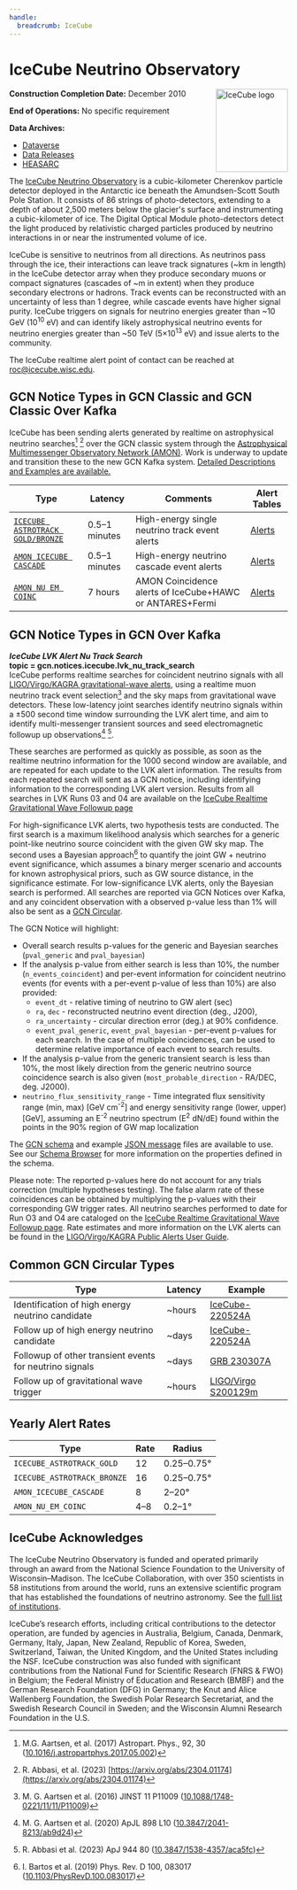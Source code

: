 ```yaml
---
handle:
  breadcrumb: IceCube
---
```



# IceCube Neutrino Observatory

<img
  src={logo}
  alt="IceCube logo"
  align="right"
  width="130"
  height="150"
  className="height-auto"
/>

**Construction Completion Date:** December 2010

**End of Operations:** No specific requirement

**Data Archives:**

- [Dataverse](https://dataverse.harvard.edu/dataverse/icecube)
- [Data Releases](https://icecube.wisc.edu/science/data-releases/)
- [HEASARC](https://heasarc.gsfc.nasa.gov/W3Browse/icecube/icecubepsc.html)

The [IceCube Neutrino Observatory](https://icecube.wisc.edu/) is a cubic-kilometer Cherenkov particle detector
deployed in the Antarctic ice beneath the Amundsen-Scott South Pole Station. It consists of 86 strings of
photo-detectors, extending to a depth of about 2,500 meters below the glacier's surface and
instrumenting a cubic-kilometer of ice. The Digital Optical Module photo-detectors detect the light
produced by relativistic charged particles produced by neutrino interactions in or near the instrumented
volume of ice.

IceCube is sensitive to neutrinos from all directions. As neutrinos pass through the ice, their interactions can
leave track signatures (~km in length) in the IceCube detector array when they produce secondary muons or compact
signatures (cascades of ~m in extent) when they produce secondary electrons or hadrons.
Track events can be reconstructed with an uncertainty of less than 1 degree, while cascade events
have higher signal purity. IceCube triggers on signals for neutrino energies greater than ~10 GeV
(10<sup>10</sup> eV) and can identify likely astrophysical neutrino events for neutrino
energies greater than ~50 TeV (5×10<sup>13</sup> eV) and issue alerts to the community.

The IceCube realtime alert point of contact can be reached at roc@icecube.wisc.edu.

## GCN Notice Types in GCN Classic and GCN Classic Over Kafka

IceCube has been sending alerts generated by realtime on astrophysical neutrino searches[^1] [^2]
over the GCN classic system through the
[Astrophysical Multimessenger Observatory Network (AMON)](https://www.amon.psu.edu). Work is underway
to update and transition these to the new GCN Kafka system.
[Detailed Descriptions and Examples are available.](https://gcn.gsfc.nasa.gov/amon.html)

<div className="overflow-table">

| Type                                                                                                              | Latency       | Comments                                                 | Alert Tables                                                             |
| ----------------------------------------------------------------------------------------------------------------- | ------------- | -------------------------------------------------------- | ------------------------------------------------------------------------ |
| [`ICECUBE ASTROTRACK GOLD/BRONZE`](http://gcn.gsfc.nasa.gov/doc/IceCube_High_Energy_Neutrino_Track_Alerts_v2.pdf) | 0.5–1 minutes | High-energy single neutrino track event alerts           | [Alerts](https://gcn.gsfc.nasa.gov/amon_icecube_gold_bronze_events.html) |
| [`AMON ICECUBE CASCADE`](http://gcn.gsfc.nasa.gov/doc/High_Energy_Neutrino_Cascade_Alerts.pdf)                    | 0.5–1 minutes | High-energy neutrino cascade event alerts                | [Alerts](https://gcn.gsfc.nasa.gov/amon_icecube_cascade_events.html)     |
| [`AMON NU EM COINC`](https://gcn.gsfc.nasa.gov/doc/gamma_nu.pdf)                                                  | 7 hours       | AMON Coincidence alerts of IceCube+HAWC or ANTARES+Fermi | [Alerts](https://gcn.gsfc.nasa.gov/amon_nu_em_coinc_events.html)         |

</div>

## GCN Notice Types in GCN Over Kafka

**_IceCube LVK Alert Nu Track Search_**\
**topic = gcn.notices.icecube.lvk_nu_track_search**\
IceCube performs realtime searches for coincident neutrino signals with all
[LIGO/Virgo/KAGRA gravitational-wave alerts](https://emfollow.docs.ligo.org/userguide/), using
a realtime muon neutrino track event selection[^3] and the sky maps from gravitational
wave detectors. These low-latency joint searches identify neutrino signals within a ±500 second time
window surrounding the LVK alert time, and aim to identify multi-messenger transient
sources and seed electromagnetic followup up observations[^4] [^5].

These searches are performed as quickly as possible, as soon as the realtime neutrino information for the 1000 second window
are available, and are repeated for each update
to the LVK alert information. The results from each repeated search will sent as a GCN notice,
including identifying information to the corresponding LVK alert version. Results from all searches
in LVK Runs 03 and 04 are available on the [IceCube Realtime Gravitational Wave Followup page](https://roc.icecube.wisc.edu/public/LvkNuTrackSearch/)

For high-significance LVK alerts, two hypothesis tests
are conducted. The first search is a maximum likelihood analysis which searches for a
generic point-like neutrino source coincident with the given GW sky map. The
second uses a Bayesian approach[^6] to quantify the joint GW + neutrino event significance, which
assumes a binary merger scenario and accounts for known astrophysical priors, such as GW source
distance, in the significance estimate. For low-significance LVK alerts, only the Bayesian search
is performed. All searches are reported via GCN Notices over Kafka, and any coincident
observation with a observed p-value less than 1% will also
be sent as a [GCN Circular](/circulars).

The GCN Notice will highlight:

- Overall search results p-values for the generic and Bayesian searches (`pval_generic` and `pval_bayesian`)
- If the analysis p-value from either search is less than 10%, the number (`n_events_coincident`) and per-event information for coincident neutrino events (for events with a per-event p-value of less than 10%) are also provided:
  - `event_dt` - relative timing of neutrino to GW alert (sec)
  - `ra`, `dec` - reconstructed neutrino event direction (deg., J200),
  - `ra_uncertainty` - circular direction error (deg.) at 90% confidence.
  - `event_pval_generic`, `event_pval_bayesian` - per-event p-values for each search. In the case of multiple coincidences, can be used to determine relative importance of each event to search results.
- If the analysis p-value from the generic transient search is less than 10%, the most likely direction from the generic neutrino source coincidence search is also given (`most_probable_direction` - RA/DEC, deg. J2000).
- `neutrino_flux_sensitivity_range` - Time integrated flux sensitivity range (min, max) [GeV cm<sup>-2</sup>] and energy sensitivity range (lower, upper) [GeV], assuming an E<sup>-2</sup> neutrino spectrum (E<sup>2</sup> dN/dE) found within the points in the 90% region of GW map localization

The [GCN schema](/schema/stable/gcn/notices/icecube/lvk_nu_track_search.schema.json) and
example [JSON message](/schema/stable/gcn/notices/icecube/lvk_nu_track_search.example.json) files
are available to use. See our [Schema Browser](/docs/schema/stable/gcn/notices/icecube/lvk_nu_track_search.schema.json) for more information on the properties defined in the schema.

Please note: The reported p-values here do not account for any trials correction (multiple hypotheses
testing). The false alarm rate of these coincidences can be obtained by multiplying the p-values
with their corresponding GW trigger rates. All neutrino searches performed to date for
Run O3 and O4 are cataloged on the [IceCube Realtime Gravitational Wave Followup page](https://roc.icecube.wisc.edu/public/LvkNuTrackSearch/).
Rate estimates and more information on the LVK alerts can be found in the [LIGO/Virgo/KAGRA Public Alerts User Guide](https://emfollow.docs.ligo.org/).

## Common GCN Circular Types

<div className="overflow-table">

| Type                                                    | Latency | Example                                 |
| ------------------------------------------------------- | ------- | --------------------------------------- |
| Identification of high energy neutrino candidate        | ~hours  | [IceCube-220524A](/circulars/32102)     |
| Follow up of high energy neutrino candidate             | ~days   | [IceCube-220524A](/circulars/32114)     |
| Followup of other transient events for neutrino signals | ~days   | [ GRB 230307A](/circulars/33430)        |
| Follow up of gravitational wave trigger                 | ~hours  | [LIGO/Virgo S200129m](/circulars/26927) |

</div>

## Yearly Alert Rates

<div className="overflow-table">

| Type                        | Rate | Radius     |
| --------------------------- | ---- | ---------- |
| `ICECUBE_ASTROTRACK_GOLD`   | 12   | 0.25–0.75° |
| `ICECUBE_ASTROTRACK_BRONZE` | 16   | 0.25–0.75° |
| `AMON_ICECUBE_CASCADE`      | 8    | 2–20°      |
| `AMON_NU_EM_COINC`          | 4–8  | 0.2–1°     |

</div>

## IceCube Acknowledges

The IceCube Neutrino Observatory is funded and operated primarily through an award from
the National Science Foundation to the University of Wisconsin–Madison. The IceCube
Collaboration, with over 350 scientists in 58 institutions from around the world, runs an
extensive scientific program that has established the foundations of neutrino
astronomy. See the [full list of institutions](https://icecube.wisc.edu/collaboration/institutions).

IceCube’s research efforts, including critical contributions to the detector operation,
are funded by agencies in Australia, Belgium, Canada, Denmark, Germany, Italy, Japan, New Zealand,
Republic of Korea, Sweden, Switzerland, Taiwan, the United Kingdom, and the United States
including the NSF. IceCube construction was also funded with significant contributions from the
National Fund for Scientific Research (FNRS & FWO) in Belgium; the Federal Ministry of
Education and Research (BMBF) and the German Research Foundation (DFG) in Germany; the
Knut and Alice Wallenberg Foundation, the Swedish Polar Research Secretariat, and the
Swedish Research Council in Sweden; and the Wisconsin Alumni Research Foundation in the U.S.

[^1]: M.G. Aartsen, et al. (2017) Astropart. Phys., 92, 30 ([10.1016/j.astropartphys.2017.05.002](http://dx.doi.org/10.1016/j.astropartphys.2017.05.002))

[^2]: R. Abbasi, et al. (2023) [https://arxiv.org/abs/2304.01174](https://arxiv.org/abs/2304.01174)

[^3]: M. G. Aartsen et al. (2016) JINST 11 P11009 ([10.1088/1748-0221/11/11/P11009](https://doi.org/10.1088/1748-0221/11/11/P11009))

[^4]: M. G. Aartsen et al. (2020) ApJL 898 L10 ([10.3847/2041-8213/ab9d24](https://doi.org/10.3847/2041-8213/ab9d24))

[^5]: R. Abbasi et al. (2023) ApJ 944 80 ([10.3847/1538-4357/aca5fc](https://doi.org/10.3847/1538-4357/aca5fc))

[^6]: I. Bartos et al. (2019) Phys. Rev. D 100, 083017 ([10.1103/PhysRevD.100.083017](https://doi.org/10.1103/PhysRevD.100.083017))
